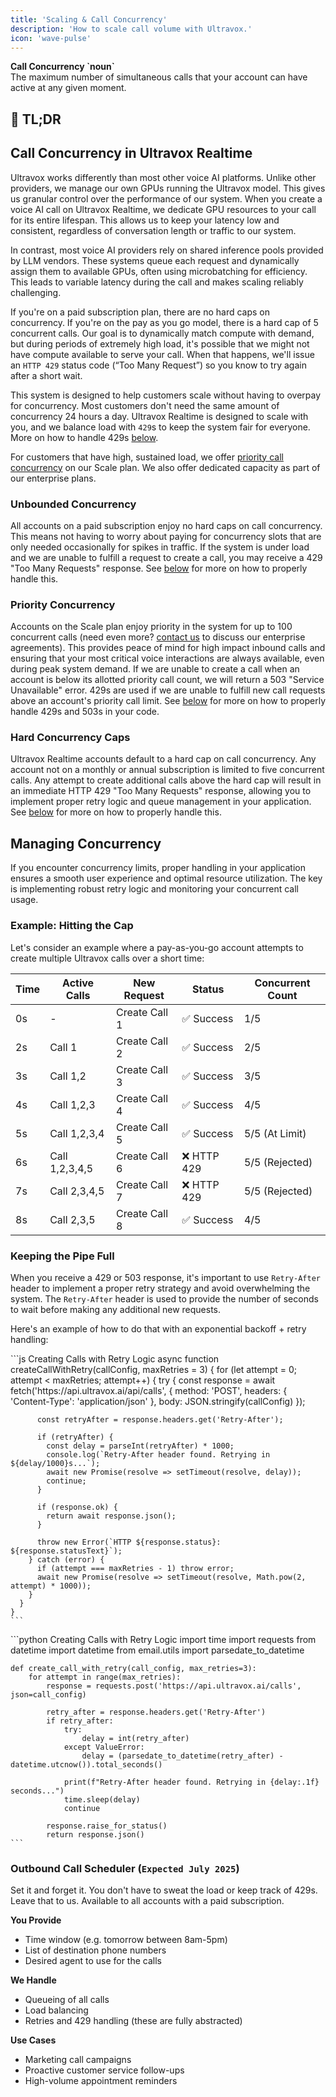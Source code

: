 ```yaml
---
title: 'Scaling & Call Concurrency'
description: 'How to scale call volume with Ultravox.'
icon: 'wave-pulse'
---
```



<Info>
  <b>Call Concurrency `noun`</b>
  <br />
  The maximum number of simultaneous calls that your account can have active at any given moment.
</Info>

## 🔑 TL;DR

<ConcurrencyTable />

## Call Concurrency in Ultravox Realtime
Ultravox works differently than most other voice AI platforms. Unlike other providers, we manage our own GPUs running the Ultravox model. This gives us granular control over the performance of our system. When you create a voice AI call on Ultravox Realtime, we dedicate GPU resources to your call for its entire lifespan. This allows us to keep your latency low and consistent, regardless of conversation length or traffic to our system.

In contrast, most voice AI providers rely on shared inference pools provided by LLM vendors. These systems queue each request and dynamically assign them to available GPUs, often using microbatching for efficiency. This leads to variable latency during the call and makes scaling reliably challenging.

If you're on a paid subscription plan, there are no hard caps on concurrency. If you're on the pay as you go model, there is a hard cap of 5 concurrent calls. Our goal is to dynamically match compute with demand, but during periods of extremely high load, it's possible that we might not have compute available to serve your call. When that happens, we'll issue an `HTTP 429` status code (“Too Many Request”) so you know to try again after a short wait.

This system is designed to help customers scale without having to overpay for concurrency. Most customers don't need the same amount of concurrency 24 hours a day. Ultravox Realtime is designed to scale with you, and we balance load with `429`s to keep the system fair for everyone. More on how to handle 429s [below](#managing-concurrency).

For customers that have high, sustained load, we offer [priority call concurrency](#priority-concurrency) on our Scale plan. We also offer dedicated capacity as part of our enterprise plans.

### Unbounded Concurrency
All accounts on a paid subscription enjoy no hard caps on call concurrency. This means not having to worry about paying for concurrency slots that are only needed occasionally for spikes in traffic. If the system is under load and we are unable to fulfill a request to create a call, you may receive a 429 "Too Many Requests" response. See [below](#keeping-the-pipe-full) for more on how to properly handle this.

### Priority Concurrency
Accounts on the Scale plan enjoy priority in the system for up to 100 concurrent calls (need even more? [contact us](mailto:hello@ultravox.ai?subject=Need%20More%20Concurrency) to discuss our enterprise agreements). This provides peace of mind for high impact inbound calls and ensuring that your most critical voice interactions are always available, even during peak system demand. If we are unable to create a call when an account is below its allotted priority call count, we will return a 503 "Service Unavailable" error. 429s are used if we are unable to fulfill new call requests above an account's priority call limit. See [below](#keeping-the-pipe-full) for more on how to properly handle 429s and 503s in your code.

### Hard Concurrency Caps
Ultravox Realtime accounts default to a hard cap on call concurrency. Any account not on a monthly or annual subscription is limited to five concurrent calls. Any attempt to create additional calls above the hard cap will result in an immediate HTTP 429 "Too Many Requests" response, allowing you to implement proper retry logic and queue management in your application. See [below](#keeping-the-pipe-full) for more on how to properly handle this.

## Managing Concurrency
If you encounter concurrency limits, proper handling in your application ensures a smooth user experience and optimal resource utilization. The key is implementing robust retry logic and monitoring your concurrent call usage.

### Example: Hitting the Cap
Let's consider an example where a pay-as-you-go account attempts to create multiple Ultravox calls over a short time:

| Time | Active Calls   | New Request   | Status      | Concurrent Count |
| ---- | -------------- | ------------- | ----------- | ---------------- |
| 0s   | -              | Create Call 1 | ✅ Success  | 1/5              |
| 2s   | Call 1         | Create Call 2 | ✅ Success  | 2/5              |
| 3s   | Call 1,2       | Create Call 3 | ✅ Success  | 3/5              |
| 4s   | Call 1,2,3     | Create Call 4 | ✅ Success  | 4/5              |
| 5s   | Call 1,2,3,4   | Create Call 5 | ✅ Success  | 5/5 (At Limit)   |
| 6s   | Call 1,2,3,4,5 | Create Call 6 | ❌ HTTP 429 | 5/5 (Rejected)   |
| 7s   | Call 2,3,4,5   | Create Call 7 | ❌ HTTP 429 | 5/5 (Rejected)   |
| 8s   | Call 2,3,5     | Create Call 8 | ✅ Success  | 4/5              |

### Keeping the Pipe Full
When you receive a 429 or 503 response, it's important to use `Retry-After` header to implement a proper retry strategy and avoid overwhelming the system. The `Retry-After` header is used to provide the number of seconds to wait before making any additional new requests.

Here's an example of how to do that with an exponential backoff + retry handling:

<Tabs>
  <Tab title="JavaScript">
    ```js Creating Calls with Retry Logic
    async function createCallWithRetry(callConfig, maxRetries = 3) {
      for (let attempt = 0; attempt < maxRetries; attempt++) {
        try {
          const response = await fetch('https://api.ultravox.ai/api/calls', {
            method: 'POST',
            headers: { 'Content-Type': 'application/json' },
            body: JSON.stringify(callConfig)
          });

          const retryAfter = response.headers.get('Retry-After');
          
          if (retryAfter) {
            const delay = parseInt(retryAfter) * 1000;
            console.log(`Retry-After header found. Retrying in ${delay/1000}s...`);
            await new Promise(resolve => setTimeout(resolve, delay));
            continue;
          }

          if (response.ok) {
            return await response.json();
          }
          
          throw new Error(`HTTP ${response.status}: ${response.statusText}`);
        } catch (error) {
          if (attempt === maxRetries - 1) throw error;
          await new Promise(resolve => setTimeout(resolve, Math.pow(2, attempt) * 1000));
        }
      }
    }
    ```

  </Tab>
  <Tab title="Python">
    ```python Creating Calls with Retry Logic
    import time
    import requests
    from datetime import datetime
    from email.utils import parsedate_to_datetime

    def create_call_with_retry(call_config, max_retries=3):
        for attempt in range(max_retries):
            response = requests.post('https://api.ultravox.ai/calls', json=call_config)
            
            retry_after = response.headers.get('Retry-After')
            if retry_after:
                try:
                    delay = int(retry_after)
                except ValueError:
                    delay = (parsedate_to_datetime(retry_after) - datetime.utcnow()).total_seconds()
                
                print(f"Retry-After header found. Retrying in {delay:.1f} seconds...")
                time.sleep(delay)
                continue
            
            response.raise_for_status()
            return response.json()
    ```
  </Tab>
</Tabs>

### Outbound Call Scheduler (`Expected July 2025`)
Set it and forget it. You don't have to sweat the load or keep track of 429s. Leave that to us. Available to all accounts with a paid subscription.

**You Provide**
* Time window (e.g. tomorrow between 8am-5pm)
* List of destination phone numbers
* Desired agent to use for the calls

**We Handle**
* Queueing of all calls
* Load balancing
* Retries and 429 handling (these are fully abstracted)

**Use Cases**
* Marketing call campaigns
* Proactive customer service follow-ups
* High-volume appointment reminders
